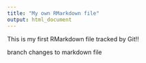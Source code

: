 ```yaml
---
title: "My own RMarkdown file"
output: html_document
---
```


This is my first RMarkdown file tracked by Git!!

branch changes to markdown file